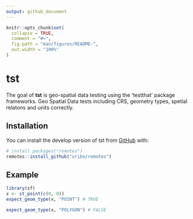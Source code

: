 ```yaml
---
output: github_document
---
```


<!-- README.md is generated from README.Rmd. Please edit that file -->

```r
knitr::opts_chunk$set(
  collapse = TRUE,
  comment = "#>",
  fig.path = "man/figures/README-",
  out.width = "100%"
)
```
# tst

The goal of **tst** is geo-spatial data testing using the 'testthat' package frameworks. Geo Spatial Data tests including CRS, geometry types, spetial relatons and units correctly.

## Installation

You can install the develop version of tst from [GitHub](https://github.com) with:

``` r
# install.packages("remotes")
remotes::install_github("uribo/remotes")
```

## Example

```r
library(sf)
x <- st_point(c(0, 0))
expect_geom_type(x, "POINT") # TRUE
```

```r
expect_geom_type(x, "POLYGON") # FALSE
```


